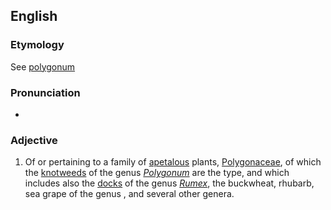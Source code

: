 ==English==

===Etymology===
See [[polygonum]]

===Pronunciation===
* {{rhymes|eɪʃəs|lang=en}}

===Adjective===
{{en-adj}}

# {{context|botany|lang=en}} Of or pertaining to a family of [[apetalous]] plants, [[Polygonaceae]], of which the [[knotweed]]s of the genus ''[[Polygonum]]'' are the type, and which includes also the [[docks]] of the genus ''[[Rumex]]'', the buckwheat, rhubarb, sea grape of the genus {{taxlink|Coccoloba|genus|noshow=1}}, and several other genera.